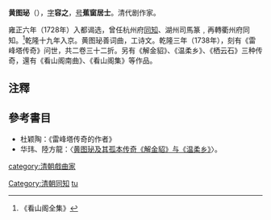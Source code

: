 '''黄图珌'''（{{bd|1698年||约1771年||catIdx=H}}），[[表字|字]]'''容之'''，[[号|号]]'''蕉窗居士'''。清代剧作家。

雍正六年（1728年）入都谒选，曾任杭州府[[同知|同知]]、湖州司馬篆﹐再轉衢州府同知。<ref>《看山阁全集》</ref>乾隆十九年入京。黄图珌善词曲，工诗文。乾隆三年（1738年），刻有《雷峰塔传奇》问世，共二卷三十二折。另有《解金貂》、《温柔乡》、《栖云石》三种传奇，還有《看山阁南曲》、《看山阁集》等作品。

== 注釋 ==
{{reflist}}

== 參考書目 ==
* 杜颖陶：《雷峰塔传奇的作者》
*华玮、陸方龍：〈[https://web.archive.org/web/20180222230102/http://www.nssd.org/articles/article_read.aspx?id=679888189201002018 黄图珌及其孤本传奇《解金貂》与《温柔乡》]〉。

{{normdaten}}
{{DEFAULTSORT:huang tubi}}
[[category:清朝戲曲家|category:清朝戲曲家]]
[[Category:清朝同知|Category:清朝同知]]
[[Category:黄姓|tu]]
{{清朝人物小作品}}